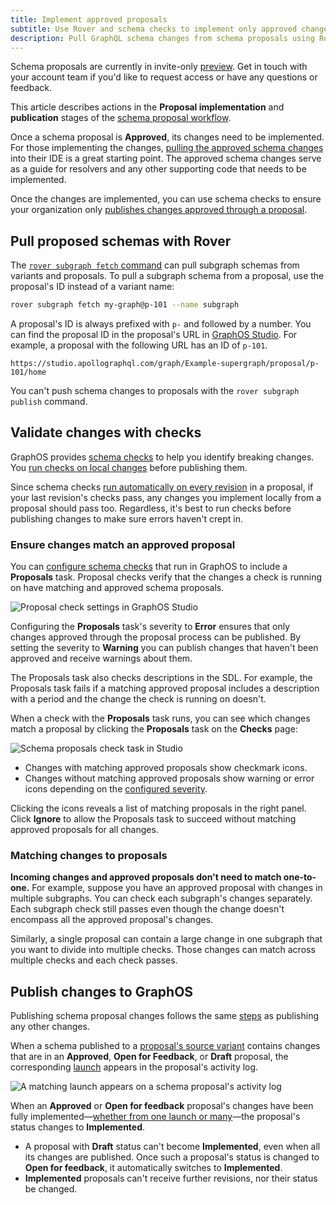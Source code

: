 ```yaml
---
title: Implement approved proposals
subtitle: Use Rover and schema checks to implement only approved changes
description: Pull GraphQL schema changes from schema proposals using Rover, validate them with schema checks, and publish them to GraphOS.
---
```


<EnterpriseFeature />

<PreviewFeature>

Schema proposals are currently in invite-only [preview](/resources/product-launch-stages/#preview). Get in touch with your account team if you'd like to request access or have any questions or feedback.

</PreviewFeature>

This article describes actions in the **Proposal implementation** and **publication** stages of the [schema proposal workflow](./#proposal-workflow).

<SchemaProposalImplementationMermaid />

<SchemaProposalPublicationMermaid />

Once a schema proposal is **Approved**, its changes need to be implemented.
For those implementing the changes, [pulling the approved schema changes](#pull-proposed-schemas-with-rover) into their IDE is a great starting point.
The approved schema changes serve as a guide for resolvers and any other supporting code that needs to be implemented.

Once the changes are implemented, you can use schema checks to ensure your organization only [publishes changes approved through a proposal](#validate-changes-with-checks).

## Pull proposed schemas with Rover

The [`rover subgraph fetch` command](/rover/commands/subgraphs/#subgraph-fetch) can pull subgraph schemas from variants and proposals. To pull a subgraph schema from a proposal, use the proposal's ID instead of a variant name:

```bash showLineNumbers=false
rover subgraph fetch my-graph@p-101 --name subgraph
```

A proposal's ID is always prefixed with `p-` and followed by a number. You can find the proposal ID in the proposal's URL in [GraphOS Studio](https://studio.apollographql.com?referrer=docs-content). For example, a proposal with the following URL has an ID of `p-101`.

`https://studio.apollographql.com/graph/Example-supergraph/proposal/p-101/home`

<Note>

You can't push schema changes to proposals with the `rover subgraph publish` command.

</Note>

## Validate changes with checks

GraphOS provides [schema checks](../schema-checks) to help you identify breaking changes. You [run checks on local changes](../schema-checks#the-checks-lifecycle) before publishing them.

Since schema checks [run automatically on every revision](./creation#schema-checks) in a proposal, if your last revision's checks pass, any changes you implement locally from a proposal should pass too.
Regardless, it's best to run checks before publishing changes to make sure errors haven't crept in.

### Ensure changes match an approved proposal

You can [configure schema checks](./configuration/#configure-schema-checks) that run in GraphOS to include a **Proposals** task. Proposal checks verify that the changes a check is running on have matching and approved schema proposals.

<img
  src="../../img/schema-proposals/proposal-check-settings.jpg"
  className="screenshot"
  alt="Proposal check settings in GraphOS Studio"
/>

Configuring the **Proposals** task's severity to **Error** ensures that only changes approved through the proposal process can be published. By setting the severity to **Warning** you can publish changes that haven't been approved and receive warnings about them.

<Note>

The Proposals task also checks descriptions in the SDL. For example, the Proposals task fails if a matching approved proposal includes a description with a period and the change the check is running on doesn't.

</Note>

When a check with the **Proposals** task runs, you can see which changes match a proposal by clicking the **Proposals** task on the **Checks** page:

<img
  src="../../img/schema-proposals/proposal-check-diff.jpg"
  className="screenshot"
  alt="Schema proposals check task in Studio"
/>

- Changes with matching approved proposals show checkmark icons.
- Changes without matching approved proposals show warning or error icons depending on the [configured severity](./configuration#configure-schema-checks).

Clicking the icons reveals a list of matching proposals in the right panel.
Click **Ignore** to allow the Proposals task to succeed without matching approved proposals for all changes.

### Matching changes to proposals

**Incoming changes and approved proposals don't need to match one-to-one.**
For example, suppose you have an approved proposal with changes in multiple subgraphs. You can check each subgraph's changes separately. Each subgraph check still passes even though the change doesn't encompass all the approved proposal's changes.

Similarly, a single proposal can contain a large change in one subgraph that you want to divide into multiple checks. Those changes can match across multiple checks and each check passes.

## Publish changes to GraphOS

Publishing schema proposal changes follows the same [steps](../publishing-schemas) as publishing any other changes.

When a schema published to a [proposal's source variant](./creation/#start-a-proposal) contains changes that are in an **Approved**, **Open for Feedback**, or **Draft** proposal, the corresponding [launch](../launches) appears in the proposal's activity log.

<img
  src="../../img/schema-proposals/proposal-implementation-status.jpg"
  className="screenshot"
  alt="A matching launch appears on a schema proposal's activity log"
/>

When an **Approved** or **Open for feedback** proposal's changes have been fully implemented—[whether from one launch or many](#matching-changes-to-proposals)—the proposal's status changes to **Implemented**.

<Note>

- A proposal with **Draft** status can't become **Implemented**, even when all its changes are published. Once such a proposal's status is changed to **Open for feedback**, it automatically switches to **Implemented**.
- **Implemented** proposals can't receive further revisions, nor their status be changed.

</Note>
